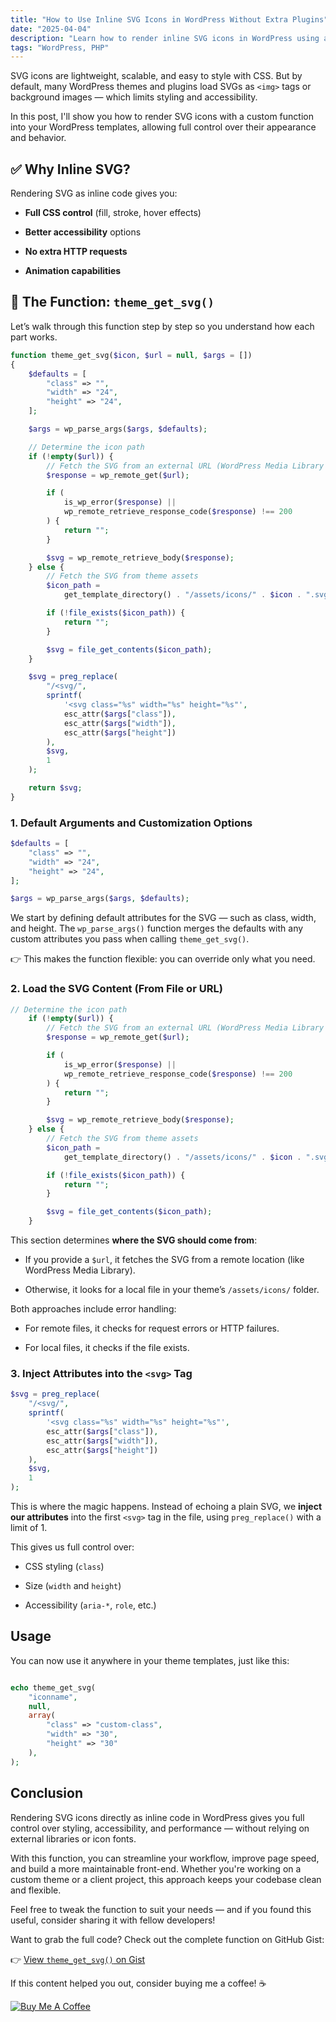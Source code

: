 ```yaml
---
title: "How to Use Inline SVG Icons in WordPress Without Extra Plugins"
date: "2025-04-04"
description: "Learn how to render inline SVG icons in WordPress using a custom function. Gain full control over styling, performance, and accessibility without the need for extra plugins."
tags: "WordPress, PHP"
---
```


SVG icons are lightweight, scalable, and easy to style with CSS. But by default, many WordPress themes and plugins load SVGs as `<img>` tags or background images — which limits styling and accessibility.

In this post, I'll show you how to render SVG icons with a custom function into your WordPress templates, allowing full control over their appearance and behavior.

## ✅ Why Inline SVG?

Rendering SVG as inline code gives you:

- **Full CSS control** (fill, stroke, hover effects)

- **Better accessibility** options

- **No extra HTTP requests**

- **Animation capabilities**

## 🧰 The Function: `theme_get_svg()`

Let’s walk through this function step by step so you understand how each part works.

```php
function theme_get_svg($icon, $url = null, $args = [])
{
    $defaults = [
        "class" => "",
        "width" => "24",
        "height" => "24",
    ];

    $args = wp_parse_args($args, $defaults);

    // Determine the icon path
    if (!empty($url)) {
        // Fetch the SVG from an external URL (WordPress Media Library or external source)
        $response = wp_remote_get($url);

        if (
            is_wp_error($response) ||
            wp_remote_retrieve_response_code($response) !== 200
        ) {
            return "";
        }

        $svg = wp_remote_retrieve_body($response);
    } else {
        // Fetch the SVG from theme assets
        $icon_path =
            get_template_directory() . "/assets/icons/" . $icon . ".svg";

        if (!file_exists($icon_path)) {
            return "";
        }

        $svg = file_get_contents($icon_path);
    }

    $svg = preg_replace(
        "/<svg/",
        sprintf(
            '<svg class="%s" width="%s" height="%s"',
            esc_attr($args["class"]),
            esc_attr($args["width"]),
            esc_attr($args["height"])
        ),
        $svg,
        1
    );

    return $svg;
}
```

### 1. Default Arguments and Customization Options

```php
$defaults = [
    "class" => "",
    "width" => "24",
    "height" => "24",
];

$args = wp_parse_args($args, $defaults);
```

We start by defining default attributes for the SVG — such as class, width, and height. The `wp_parse_args()` function merges the defaults with any custom attributes you pass when calling `theme_get_svg()`.

👉 This makes the function flexible: you can override only what you need.

### 2. Load the SVG Content (From File or URL)

```php
// Determine the icon path
    if (!empty($url)) {
        // Fetch the SVG from an external URL (WordPress Media Library or external source)
        $response = wp_remote_get($url);

        if (
            is_wp_error($response) ||
            wp_remote_retrieve_response_code($response) !== 200
        ) {
            return "";
        }

        $svg = wp_remote_retrieve_body($response);
    } else {
        // Fetch the SVG from theme assets
        $icon_path =
            get_template_directory() . "/assets/icons/" . $icon . ".svg";

        if (!file_exists($icon_path)) {
            return "";
        }

        $svg = file_get_contents($icon_path);
    }
```

This section determines **where the SVG should come from**:

- If you provide a `$url`, it fetches the SVG from a remote location (like WordPress Media Library).

- Otherwise, it looks for a local file in your theme’s `/assets/icons/` folder.

Both approaches include error handling:

- For remote files, it checks for request errors or HTTP failures.

- For local files, it checks if the file exists.

### 3. Inject Attributes into the `<svg>` Tag

```php
$svg = preg_replace(
    "/<svg/",
    sprintf(
        '<svg class="%s" width="%s" height="%s"',
        esc_attr($args["class"]),
        esc_attr($args["width"]),
        esc_attr($args["height"])
    ),
    $svg,
    1
);
```

This is where the magic happens. Instead of echoing a plain SVG, we **inject our attributes** into the first `<svg>` tag in the file, using `preg_replace()` with a limit of 1.

This gives us full control over:

- CSS styling (`class`)

- Size (`width` and `height`)

- Accessibility (`aria-*`, `role`, etc.)

## Usage

You can now use it anywhere in your theme templates, just like this:

```php

echo theme_get_svg(
	"iconname",
	null,
	array(
	    "class" => "custom-class",
	    "width" => "30",
	    "height" => "30"
    ),
);
```

## Conclusion

Rendering SVG icons directly as inline code in WordPress gives you full control over styling, accessibility, and performance — without relying on external libraries or icon fonts.

With this function, you can streamline your workflow, improve page speed, and build a more maintainable front-end. Whether you're working on a custom theme or a client project, this approach keeps your codebase clean and flexible.

Feel free to tweak the function to suit your needs — and if you found this useful, consider sharing it with fellow developers!

Want to grab the full code? Check out the complete function on GitHub Gist:

👉 [View `theme_get_svg()` on Gist](https://gist.github.com/jorgearaya474/d61c6d3871b92797ea20c5dc81b0b5ca)


If this content helped you out, consider buying me a coffee! ☕

<a href="https://www.buymeacoffee.com/jorgearayadev" target="_blank">
  <img
    src="https://cdn.buymeacoffee.com/buttons/v2/default-yellow.png"
    alt="Buy Me A Coffee"
    style={{height: "50px", width: "190px", display: "inline-block", margin: 0}}
  />
</a>
